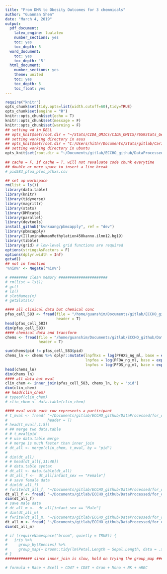 ```yaml
---
title: "From DMR to Obesity Outcomes for 3 chemmicals"
author: "Guannan Shen"
date: "March 4, 2019"
output: 
  pdf_document:
    latex_engine: lualatex
    number_sections: yes
    toc: yes
    toc_depth: 5
  word_document:
    toc: yes
    toc_depth: '5'
  html_document:
    number_sections: yes
    theme: united
    toc: yes
    toc_depth: 5
    toc_float: yes
---
```


```r
require("knitr")
opts_chunk$set(tidy.opts=list(width.cutoff=60),tidy=TRUE)
opts_chunk$set(engine = "R")
knitr::opts_chunk$set(echo = T)
knitr::opts_chunk$set(message = F)
knitr::opts_chunk$set(warning = F)
## setting wd in DELL
## opts_knit$set(root.dir = "~/Stats/CIDA_OMICs/CIDA_OMICS/7659Stats_Genetics/HW5/")
## setting working directory in asus 
## opts_knit$set(root.dir = "C:/Users/hithr/Documents/Stats/gitlab/Cario_RNASeq_Microbiom_Inte/DataRaw/") 
## setting working directory in ubuntu
opts_knit$set(root.dir = "~/Documents/gitlab/ECCHO_github/DataProcessed/for_obesity/")
                                                 
## cache = F, if cache = T, will not revaluate code chunk everytime
## double or more space to insert a line break
# pid583_pfoa_pfos_pfhxs.csv
```

```r
## set up workspace
rm(list = ls())
library(data.table)
library(knitr)
library(tidyverse)
library(magrittr)
library(stats)
library(DMRcate)
library(parallel)
library(devtools)
install_github("kvnkuang/pbmcapply", ref = "dev")
library(pbmcapply)
library(IlluminaHumanMethylation450kanno.ilmn12.hg19)
library(tibble)
library(grid) # low-level grid functions are required
options(stringsAsFactors = F)
options(dplyr.width = Inf)
getwd()
## not in function
'%nin%' <- Negate('%in%')

# ######## clean memory ######################
# rm(list = ls())
# gc()
# ls()
# slotNames(x)
# getSlots(x)

```

```r
#### all clinical data but chemical conc
pfas_cell_583 <- fread(file = "/home/guanshim/Documents/gitlab/ECCHO_github/DataProcessed/pfas_cell_583.csv", 
                       header = T)
head(pfas_cell_583)
dim(pfas_cell_583)
#### chemical data and transform
chems <- fread(file = "/home/guanshim/Documents/gitlab/ECCHO_github/DataRaw/pid583_pfoa_pfos_pfhxs.csv", 
               header = T)

sum(chems$pid != pfas_cell_583$pid)
chems_ln <- chems %>% dplyr::mutate(lnpfhxs = log(PFHXS_ng_ml, base = exp(1)),
                                    lnpfoa = log(PFOA_ng_ml, base = exp(1)),
                                    lnpfos = log(PFOS_ng_ml, base = exp(1)))
head(chems_ln)
dim(chems_ln)
#### all data but mval
clin_chem <- inner_join(pfas_cell_583, chems_ln, by = "pid")
dim(clin_chem)
## head(clin_chem)
# typeof(clin_chem)
# clin_chem <- data.table(clin_chem)

#### mval with each row represents a participant
# t_mval <- fread( "~/Documents/gitlab/ECCHO_github/DataProcessed/for_obesity/t_mval.csv",
#                  header = T)
# head(t_mval[,1:5])
# ## merge two data.table
# # t_mval$pid
# # use data.table merge
# # merge is much faster than inner_join
# dt_all <- merge(clin_chem, t_mval, by = "pid")
# 
# dim(dt_all)
# # head(dt_all[,31:40])
# # data.table syntax
# dt_all <- data.table(dt_all)
# dt_all_f <-  dt_all[infant_sex == "Female"]
# # save female data
# dim(dt_all_f)
# fwrite(dt_all_f, "~/Documents/gitlab/ECCHO_github/DataProcessed/for_obesity/dt_all_f.csv", row.names = F)
dt_all_f <- fread( "~/Documents/gitlab/ECCHO_github/DataProcessed/for_obesity/dt_all_f.csv", header = T)
dim(dt_all_f)
# save male data 
# dt_all_m <-  dt_all[infant_sex == "Male"]
# dim(dt_all_m)
# fwrite(dt_all_m, "~/Documents/gitlab/ECCHO_github/DataProcessed/for_obesity/dt_all_m.csv", row.names = F)
dt_all_m <- fread( "~/Documents/gitlab/ECCHO_github/DataProcessed/for_obesity/dt_all_m.csv", header = T)
dim(dt_all_m)

```


```r
# if (requireNamespace("broom", quietly = TRUE)) {
#   iris %>%
#     group_by(Species) %>%
#     group_map(~ broom::tidy(lm(Petal.Length ~ Sepal.Length, data = .x)))
# }
############ since inner_join is slow, hold on trying the group_map #################

# formula + Race + Bcell + CD4T + CD8T + Gran + Mono + NK + nRBC

```